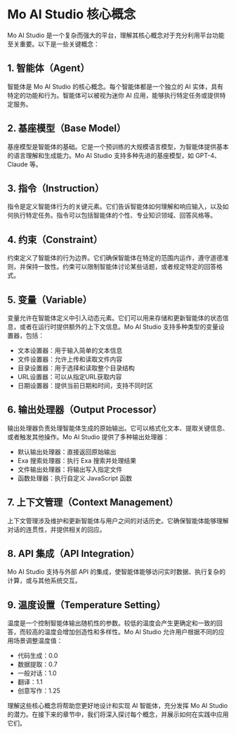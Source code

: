 # Mo AI Studio 核心概念

Mo AI Studio 是一个复杂而强大的平台，理解其核心概念对于充分利用平台功能至关重要。以下是一些关键概念：

## 1. 智能体（Agent）

智能体是 Mo AI Studio 的核心概念。每个智能体都是一个独立的 AI 实体，具有特定的功能和行为。智能体可以被视为迷你 AI 应用，能够执行特定任务或提供特定服务。

## 2. 基座模型（Base Model）

基座模型是智能体的基础。它是一个预训练的大规模语言模型，为智能体提供基本的语言理解和生成能力。Mo AI Studio 支持多种先进的基座模型，如 GPT-4、Claude 等。

## 3. 指令（Instruction）

指令是定义智能体行为的关键元素。它们告诉智能体如何理解和响应输入，以及如何执行特定任务。指令可以包括智能体的个性、专业知识领域、回答风格等。

## 4. 约束（Constraint）

约束定义了智能体的行为边界。它们确保智能体在特定的范围内运作，遵守道德准则，并保持一致性。约束可以限制智能体讨论某些话题，或者规定特定的回答格式。

## 5. 变量（Variable）

变量允许在智能体定义中引入动态元素。它们可以用来存储和更新智能体的状态信息，或者在运行时提供额外的上下文信息。Mo AI Studio 支持多种类型的变量设置器，包括：

- 文本设置器：用于输入简单的文本信息
- 文件设置器：允许上传和读取文件内容
- 目录设置器：用于选择和读取整个目录结构
- URL设置器：可以从指定URL获取内容
- 日期设置器：提供当前日期和时间，支持不同时区

## 6. 输出处理器（Output Processor）

输出处理器负责处理智能体生成的原始输出。它可以格式化文本、提取关键信息、或者触发其他操作。Mo AI Studio 提供了多种输出处理器：

- 默认输出处理器：直接返回原始输出
- Exa 搜索处理器：执行 Exa 搜索并处理结果
- 文件输出处理器：将输出写入指定文件
- 函数处理器：执行自定义 JavaScript 函数

## 7. 上下文管理（Context Management）

上下文管理涉及维护和更新智能体与用户之间的对话历史。它确保智能体能够理解对话的连贯性，并提供相关的回应。

## 8. API 集成（API Integration）

Mo AI Studio 支持与外部 API 的集成，使智能体能够访问实时数据、执行复杂的计算，或与其他系统交互。

## 9. 温度设置（Temperature Setting）

温度是一个控制智能体输出随机性的参数。较低的温度会产生更确定和一致的回答，而较高的温度会增加创造性和多样性。Mo AI Studio 允许用户根据不同的应用场景调整温度值：

- 代码生成：0.0
- 数据提取：0.7
- 一般对话：1.0
- 翻译：1.1
- 创意写作：1.25

理解这些核心概念将帮助您更好地设计和实现 AI 智能体，充分发挥 Mo AI Studio 的潜力。在接下来的章节中，我们将深入探讨每个概念，并展示如何在实践中应用它们。